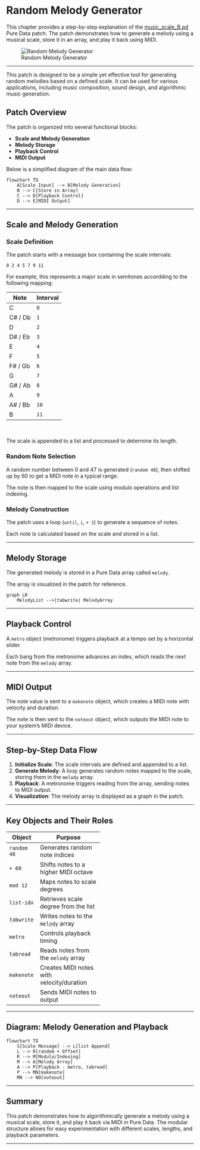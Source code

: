# Random Melody Generator

This chapter provides a step-by-step explanation of the [music_scale_B.pd](code/music_scale/music_scale_B.pd) Pure Data patch. The patch demonstrates how to generate a melody using a musical scale, store it in an array, and play it back using MIDI.

![Random Melody Generator](/assets/images/random_melody.png)

---

::: {.column-margin}
This patch is designed to be a simple yet effective tool for generating random melodies based on a defined scale. It can be used for various applications, including music composition, sound design, and algorithmic music generation.
:::

## Patch Overview

The patch is organized into several functional blocks:

- **Scale and Melody Generation**
- **Melody Storage**
- **Playback Control**
- **MIDI Output**

Below is a simplified diagram of the main data flow:

```mermaid
flowchart TD
    A[Scale Input] --> B[Melody Generation]
    B --> C[Store in Array]
    C --> D[Playback Control]
    D --> E[MIDI Output]
```

---

## Scale and Melody Generation

### Scale Definition

The patch starts with a message box containing the scale intervals:
  
`0 2 4 5 7 9 11`

For example, this represents a major scale in semitones accordding to the following mapping:

:::{style="width: 50%;"}
| Note      | Interval |
|-----------|----------|
| C         | `0`        |
| C# / Db   | `1`        |
| D         | `2`        |
| D# / Eb   | `3`        |
| E         | `4`        |
| F         | `5`        |
| F# / Gb   | `6`        |
| G         | `7`        |
| G# / Ab   | `8`        |
| A         | `9`        |
| A# / Bb   | `10`       |
| B         | `11`       |
:::

&nbsp;

The scale is appended to a list and processed to determine its length.

### Random Note Selection

A random number between 0 and 47 is generated (`random 48`), then shifted up by 60 to get a MIDI note in a typical range.

The note is then mapped to the scale using modulo operations and list indexing.

### Melody Construction

The patch uses a loop (`until`, `i`, `+ 1`) to generate a sequence of notes.

Each note is calculated based on the scale and stored in a list.

---

## Melody Storage

The generated melody is stored in a Pure Data array called `melody`.

The array is visualized in the patch for reference.

```mermaid
graph LR
    MelodyList -->|tabwrite| MelodyArray
```

---

## Playback Control

A `metro` object (metronome) triggers playback at a tempo set by a horizontal slider.

Each bang from the metronome advances an index, which reads the next note from the `melody` array.

---

## MIDI Output

The note value is sent to a `makenote` object, which creates a MIDI note with velocity and duration.

The note is then sent to the `noteout` object, which outputs the MIDI note to your system's MIDI device.

---

## Step-by-Step Data Flow

1. **Initialize Scale**: The scale intervals are defined and appended to a list.
2. **Generate Melody**: A loop generates random notes mapped to the scale, storing them in the `melody` array.
3. **Playback**: A metronome triggers reading from the array, sending notes to MIDI output.
4. **Visualization**: The melody array is displayed as a graph in the patch.

---

## Key Objects and Their Roles

:::{style="width: 50%;"}
| Object         | Purpose                                      |
|----------------|----------------------------------------------|
| `random 48`    | Generates random note indices                |
| `+ 60`         | Shifts notes to a higher MIDI octave         |
| `mod 12`       | Maps notes to scale degrees                  |
| `list-idx`     | Retrieves scale degree from the list         |
| `tabwrite`     | Writes notes to the `melody` array           |
| `metro`        | Controls playback timing                     |
| `tabread`      | Reads notes from the `melody` array          |
| `makenote`     | Creates MIDI notes with velocity/duration    |
| `noteout`      | Sends MIDI notes to output                   |
:::

---

## Diagram: Melody Generation and Playback

```mermaid
flowchart TD
    S[Scale Message] --> L[list Append]
    L --> R[random + Offset]
    R --> M[Modulo/Indexing]
    M --> A[Melody Array]
    A --> P[Playback - metro, tabread]
    P --> MN[makenote]
    MN --> NO[noteout]
```

---

## Summary

This patch demonstrates how to algorithmically generate a melody using a musical scale, store it, and play it back via MIDI in Pure Data. The modular structure allows for easy experimentation with different scales, lengths, and playback parameters.

---